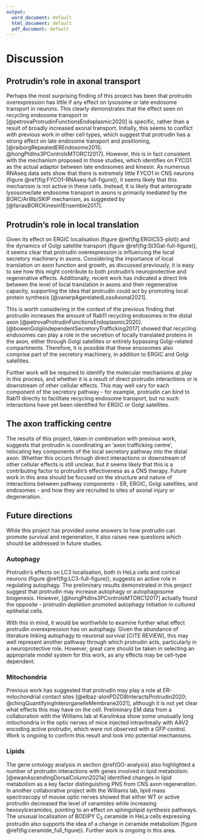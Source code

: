 ```yaml
---
output:
  word_document: default
  html_document: default
  pdf_document: default
---
```

# Discussion {.unnumbered #DISCUSSION}

```{=latex}
\markboth{DISCUSSION}{}
```

## Protrudin's role in axonal transport

Perhaps the most surprising finding of this project has been that protrudin overexpression has little if any effect on lysosome or late endosome transport in neurons.  This clearly demonstrates that the effect seen on recycling endosome transport in [@petrovaProtrudinFunctionsEndoplasmic2020] is specific, rather than a result of broadly increased axonal transport.  Initially, this seems to conflict with previous work in other cell types, which suggest that protrudin has a strong effect on late endosome transport and positioning, [@raiborgRepeatedEREndosome2015; @hongPtdIns3PControlsMTORC12017].  However, this is in fact consistent with the mechanism proposed in those studies,  which identifies on FYCO1 as the actual adaptor between late endosomes and kinesin.  As numerous RNAseq data sets show that there is extremely little FYCO1 in CNS neurons (figure \@ref(fig:FYCO1-RNAseq-full-figure)), it seems likely that this mechanism is not active in these cells.  Instead, it is likely that anterograde lysosome/late endosome transport in axons is primarily mediated by the BORC/Arl8b/SKIP mechanism, as suggested by [@fariasBORCKinesin1Ensemble2017].




## Protrudin's role in local translation

Given its effect on ERGIC localisation (figure \@ref(fig:ERGIC53-plot)) and the dynamics of Golgi satellite transport (figure \@ref(fig:St3Gal-full-figure)), it seems clear that protrudin overexpression is influencing the local secretory machinery in axons.  Considering the importance of local translation on axon function and growth, as discussed previously, it is easy to see how this might contribute to both protrudin's neuroprotective and regenerative effects.  Additionally, recent work has indicated a direct link between the level of local translation in axons and their regenerative capacity, supporting the idea that protrudin could act by promoting local protein synthesis [@vanerpAgerelatedLossAxonal2021].

This is worth considering in the context of the previous finding that protrudin increases the amount of Rab11 recycling endosomes in the distal axon [@petrovaProtrudinFunctionsEndoplasmic2020].  [@bowenGolgiindependentSecretoryTrafficking2017] showed that recycling endosomes can play a role in the secretion of locally translated proteins in the axon, either through Golgi satellites or entirely bypassing Golgi-related compartments.  Therefore, it is possible that these ensosomes also comprise part of the secretory machinery, in addition to ERGIC and Golgi satellites. 

Further work will be required to identify the molecular mechanisms at play in this process, and whether it is a result of direct protrudin interactions or is downstream of other cellular effects.  This may well vary for each component of the secretory pathway - for example, protrudin can bind to Rab11 directly to facilitate recycling endosome transport, but no such interactions have yet been identified for ERGIC or Golgi satellites.


## The axon trafficking centre

The results of this project, taken in combination with previous work, suggests that protrudin is coordinating an 'axon trafficking centre', relocating key components of the local secretory pathway into the distal axon.  Whether this occurs through direct interactions or downstream of other cellular effects is still unclear, but it seems likely that this is a contributing factor to protrudin's effectiveness as a CNS therapy.  Future work in this area should be focused on the structure and nature of interactions between pathway components - ER, ERGIC, Golgi satellites, and endosomes - and how they are recruited to sites of axonal injury or degeneration.  





## Future directions

While this project has provided some answers to how protrudin can promote survival and regeneration, it also raises new questions which should be addressed in future studies.    

### Autophagy

Protrudin's effects on LC3 localisation, both in HeLa cells and cortical neurons (figure \@ref(fig:LC3-full-figure)), suggests an active role in regulating autophagy.  The preliminary results demonstrated in this project suggest that protrudin may increase autophagy or autophagosome biogenesis.  However, [@hongPtdIns3PControlsMTORC12017] actually found the opposite - protrudin *depletion* promoted autophagy initiation in cultured epithelial cells.  

With this in mind, it would be worthwhile to examine further what effect protrudin overexpression has on autophagy.  Given the abundance of literature linking autophagy to neuronal survival [CITE REVIEW], this may well represent another pathway through which protrudin acts, particularly in a neuroprotective role.  However, great care should be taken in selecting an appropriate model system for this work, as any effects may be cell-type dependent.


### Mitochondria

Previous work has suggested that protrudin may play a role at ER-mitochondrial contact sites [@elbaz-alonPDZD8InteractsProtrudin2020; @chingQuantifyingInterorganelleMembrane2021], although it is not yet clear what effects this may have on the cell.  Preliminary EM data from a collaboration with the Williams lab at Karolinksa show some unusually long mitochondria in the optic nerves of mice injected intravitreally with AAV2 encoding active protrudin, which were not observed with a GFP control.  Work is ongoing to confirm this result and look into potential mechanisms.


### Lipids

The gene ontology analysis in section \@ref(GO-analysis) also highlighted a number of protrudin interactions with genes involved in lipid metabolism.  [@ewanAscendingDorsalColumn2021a] identified changes in lipid metabolism as a key factor distinguishing PNS from CNS axon regeneration.  In another collaborative project with the Williams lab, lipid mass spectroscopy of mouse optic nerves showed that either WT or active protrudin decreased the level of ceramides while increasing hexosylceramides, pointing to an effect on sphingolipid synthesis pathways.  The unusual localisation of BODIPY C~5~ ceramide in HeLa cells expressing protrudin also supports the idea of a change in ceramide metabolism (figure \@ref(fig:ceramide_full_figure)).  Further work is ongoing in this area.

